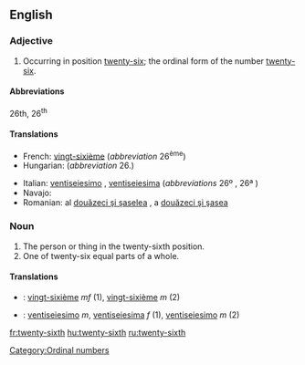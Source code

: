 ==English==

===Adjective===
{{en-adj|-}}

# Occurring in position [[twenty-six]]; the ordinal form of the number [[twenty-six]].

====Abbreviations====
26th, 26<sup>th</sup>

====Translations====
{{trans-top|ordinal number}}
* French: [[vingt-sixième]] (''abbreviation'' 26<sup>ème</sup>)
* Hungarian: {{t+|hu|huszonhatodik}} (''abbreviation'' 26.)
{{trans-mid}}
* Italian: [[ventiseiesimo]] {{m}}, [[ventiseiesima]] {{f}} (''abbreviations'' 26º {{m}}, 26ª {{f}})
* Navajo: {{tø|nv|naadiin hastąą góneʼ}}
* Romanian: al [[douăzeci şi şaselea]] {{m}}, a [[douăzeci şi şasea]] {{f}}
{{trans-bottom}}

===Noun===
{{en-noun|-}}

# The person or thing in the twenty-sixth position.
# One of twenty-six equal parts of a whole.

====Translations====
{{trans-top|the person or thing in the twenty-sixth position}}
{{trans-mid}}
{{trans-bottom}}

{{trans-top|one of twenty-six equal parts of a whole}}
{{trans-mid}}
{{trans-bottom}}

{{checktrans-top}}
* {{ttbc|French}}: [[vingt-sixième]] ''mf'' (1), [[vingt-sixième]] ''m'' (2)
{{checktrans-mid}}
* {{ttbc|Italian}}: [[ventiseiesimo]] ''m'', [[ventiseiesima]] ''f'' (1), [[ventiseiesimo]] ''m'' (2)
{{checktrans-bottom}}

[[Category:Ordinal numbers]]

[[fr:twenty-sixth]]
[[hu:twenty-sixth]]
[[ru:twenty-sixth]]